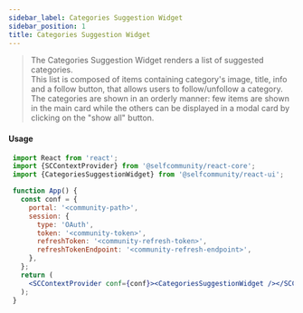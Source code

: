 ```yaml
---
sidebar_label: Categories Suggestion Widget
sidebar_position: 1
title: Categories Suggestion Widget
---
```


> The Categories Suggestion Widget renders a list of suggested categories.<br/>
This list is composed of items containing category's image, title, info and a follow button, that allows users to follow/unfollow a category.<br/>
The categories are shown in an orderly manner: few items are shown in the main card while the others can be displayed in a modal card by clicking on the "show all" button.


<Logged><CategoriesSuggestion/></Logged>

#### Usage

```jsx
 import React from 'react';
 import {SCContextProvider} from '@selfcommunity/react-core';
 import {CategoriesSuggestionWidget} from '@selfcommunity/react-ui';

 function App() {
   const conf = {
     portal: '<community-path>',
     session: {
       type: 'OAuth',
       token: '<community-token>',
       refreshToken: '<community-refresh-token>',
       refreshTokenEndpoint: '<community-refresh-endpoint>',
     },
   };
   return (
     <SCContextProvider conf={conf}><CategoriesSuggestionWidget /></SCContextProvider>
   );
 }
```